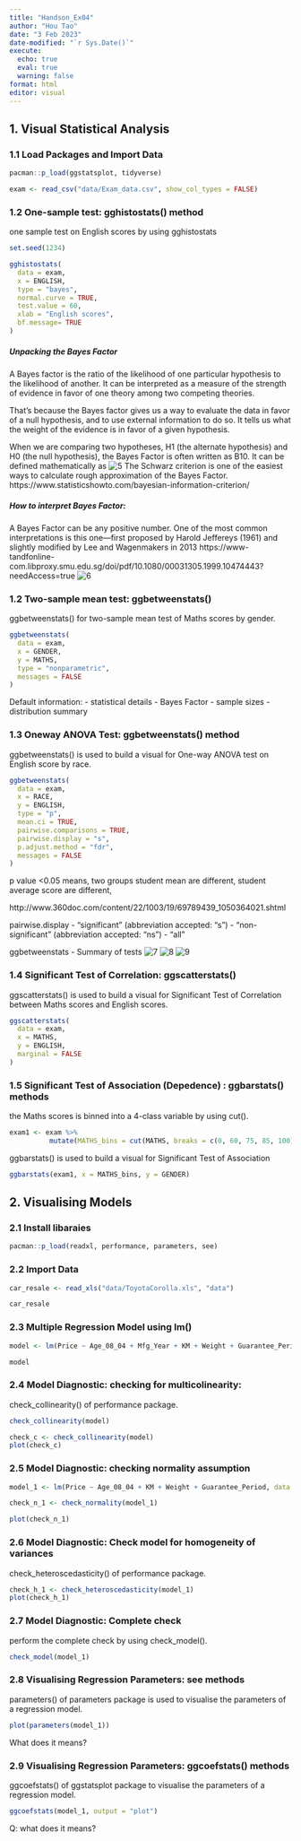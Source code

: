 ```yaml
---
title: "Handson_Ex04"
author: "Hou Tao"
date: "3 Feb 2023"
date-modified: "`r Sys.Date()`"
execute: 
  echo: true
  eval: true
  warning: false
format: html
editor: visual
---
```


## 1. Visual Statistical Analysis

### 1.1 Load Packages and Import Data

```r
pacman::p_load(ggstatsplot, tidyverse)
```

```r
exam <- read_csv("data/Exam_data.csv", show_col_types = FALSE)
```

### 1.2 One-sample test: gghistostats() method

one sample test on English scores by using gghistostats

```r
set.seed(1234)

gghistostats(
  data = exam,
  x = ENGLISH,
  type = "bayes",
  normal.curve = TRUE,
  test.value = 60,
  xlab = "English scores",
  bf.message= TRUE
)
```

##### Unpacking the Bayes Factor

A Bayes factor is the ratio of the likelihood of one particular hypothesis to the likelihood of another. It can be interpreted as a measure of the strength of evidence in favor of one theory among two competing theories.

That's because the Bayes factor gives us a way to evaluate the data in favor of a null hypothesis, and to use external information to do so. It tells us what the weight of the evidence is in favor of a given hypothesis.

When we are comparing two hypotheses, H1 (the alternate hypothesis) and H0 (the null hypothesis), the Bayes Factor is often written as B10. It can be defined mathematically as ![5](./refs/image5.jpg) The Schwarz criterion is one of the easiest ways to calculate rough approximation of the Bayes Factor. https://www.statisticshowto.com/bayesian-information-criterion/

##### How to interpret Bayes Factor:

A Bayes Factor can be any positive number. One of the most common interpretations is this one---first proposed by Harold Jeffereys (1961) and slightly modified by Lee and Wagenmakers in 2013 https://www-tandfonline-com.libproxy.smu.edu.sg/doi/pdf/10.1080/00031305.1999.10474443?needAccess=true ![6](./refs/image6.jpg)

### 1.2 Two-sample mean test: ggbetweenstats()

ggbetweenstats() for two-sample mean test of Maths scores by gender.

```r

ggbetweenstats(
  data = exam,
  x = GENDER,
  y = MATHS,
  type = "nonparametric",
  messages = FALSE
)


```

Default information: - statistical details - Bayes Factor - sample sizes - distribution summary

### 1.3 Oneway ANOVA Test: ggbetweenstats() method

ggbetweenstats() is used to build a visual for One-way ANOVA test on English score by race.

```r

ggbetweenstats(
  data = exam,
  x = RACE,
  y = ENGLISH,
  type = "p",
  mean.ci = TRUE,
  pairwise.comparisons = TRUE,
  pairwise.display = "s",
  p.adjust.method = "fdr",
  messages = FALSE
)


```

p value \<0.05 means, two groups student mean are different, student average score are different,

http://www.360doc.com/content/22/1003/19/69789439_1050364021.shtml

pairwise.display - "significant" (abbreviation accepted: "s") - "non-significant" (abbreviation accepted: "ns") - "all"

ggbetweenstats - Summary of tests ![7](./refs/image7.jpg) ![8](./refs/image8.jpg) ![9](./refs/image9.jpg)

### 1.4 Significant Test of Correlation: ggscatterstats()

ggscatterstats() is used to build a visual for Significant Test of Correlation between Maths scores and English scores.

```r
ggscatterstats(
  data = exam,
  x = MATHS,
  y = ENGLISH,
  marginal = FALSE
)
```

### 1.5 Significant Test of Association (Depedence) : ggbarstats() methods

the Maths scores is binned into a 4-class variable by using cut().

```r

exam1 <- exam %>%
          mutate(MATHS_bins = cut(MATHS, breaks = c(0, 60, 75, 85, 100)))

```

ggbarstats() is used to build a visual for Significant Test of Association

```r

ggbarstats(exam1, x = MATHS_bins, y = GENDER)

```

## 2. Visualising Models

### 2.1 Install libaraies

```r
pacman::p_load(readxl, performance, parameters, see)
```

### 2.2 Import Data

```r
car_resale <- read_xls("data/ToyotaCorolla.xls", "data")
```

```r
car_resale
```

### 2.3 Multiple Regression Model using lm()

```r
model <- lm(Price ~ Age_08_04 + Mfg_Year + KM + Weight + Guarantee_Period, data = car_resale)

```

```r
model
```

### 2.4 Model Diagnostic: checking for multicolinearity:

check_collinearity() of performance package.

```r
check_collinearity(model)
```

```r
check_c <- check_collinearity(model)
plot(check_c)
```

### 2.5 Model Diagnostic: checking normality assumption

```r
model_1 <- lm(Price ~ Age_08_04 + KM + Weight + Guarantee_Period, data = car_resale)

check_n_1 <- check_normality(model_1)

plot(check_n_1)
```

### 2.6 Model Diagnostic: Check model for homogeneity of variances

check_heteroscedasticity() of performance package.

```r
check_h_1 <- check_heteroscedasticity(model_1)
plot(check_h_1)
```

### 2.7 Model Diagnostic: Complete check

perform the complete check by using check_model().

```r
check_model(model_1)
```

### 2.8 Visualising Regression Parameters: see methods

parameters() of parameters package is used to visualise the parameters of a regression model.

```r
plot(parameters(model_1))
```

What does it means?

### 2.9 Visualising Regression Parameters: ggcoefstats() methods

ggcoefstats() of ggstatsplot package to visualise the parameters of a regression model.

```r
ggcoefstats(model_1, output = "plot")
```

Q: what does it means?
